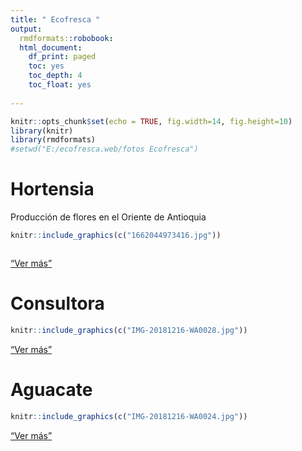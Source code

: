 ```yaml
---
title: " Ecofresca "
output:
  rmdformats::robobook:
  html_document:
    df_print: paged
    toc: yes
    toc_depth: 4
    toc_float: yes
    
---
```


```{=html}
<script>
   $(document).ready(function() {
     $head = $('#header');
     $head.prepend('<img src=\"logoflowers.png\" style=\"float: right;width: 150px;\"/>')
   });
</script>
```



```r
knitr::opts_chunk$set(echo = TRUE, fig.width=14, fig.height=10)
library(knitr)
library(rmdformats)
#setwd("E:/ecofresca.web/fotos Ecofresca")
```

# Hortensia

Producción de flores en el Oriente de Antioquia

```r
knitr::include_graphics(c("1662044973416.jpg"))



```

["Ver más"](Presentación Ecofresca flowers S.A.S final.pdf)                     

# Consultora


```r
knitr::include_graphics(c("IMG-20181216-WA0028.jpg"))


```

["Ver más"](intro.html) 

# Aguacate


```r
knitr::include_graphics(c("IMG-20181216-WA0024.jpg"))


```

["Ver más"](intro.html)


